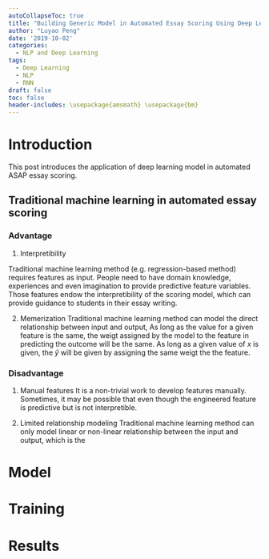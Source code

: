 ```yaml
---
autoCollapseToc: true
title: "Building Generic Model in Automated Essay Scoring Using Deep Learning Method-- ASAP data"
author: "Luyao Peng"
date: '2019-10-02'
categories:
  - NLP and Deep Learning
tags:
  - Deep Learning
  - NLP
  - RNN
draft: false
toc: false
header-includes: \usepackage{amsmath} \usepackage{bm} 
---
```



# Introduction
This post introduces the application of deep learning model in automated ASAP essay scoring. 

## Traditional machine learning in automated essay scoring

### Advantage
1.  Interpretibility

Traditional machine learning method (e.g. regression-based method) requires features as input. People need to have domain knowledge, experiences and even imagination to provide predictive feature variables. Those features endow the interpretibility of the scoring model, which can provide guidance to students in their essay writing.

2.  Memerization
Traditional machine learning method can model the direct relationship between input and output, As long as the value for a given feature is the same, the weigt assigned by the model to the feature in predicting the outcome will be the same. As long as a given value of $x$ is given, the $\hat{y}$ will be given by assigning the same weigt the the feature. 

### Disadvantage

1. Manual features
It is a non-trivial work to develop features manually. Sometimes, it may be possible that even though the engineered feature is predictive but is not interpretible. 

2. Limited relationship modeling
Traditional machine learning method can only model linear or non-linear relationship between the input and output, which is the 


# Model

# Training

# Results

